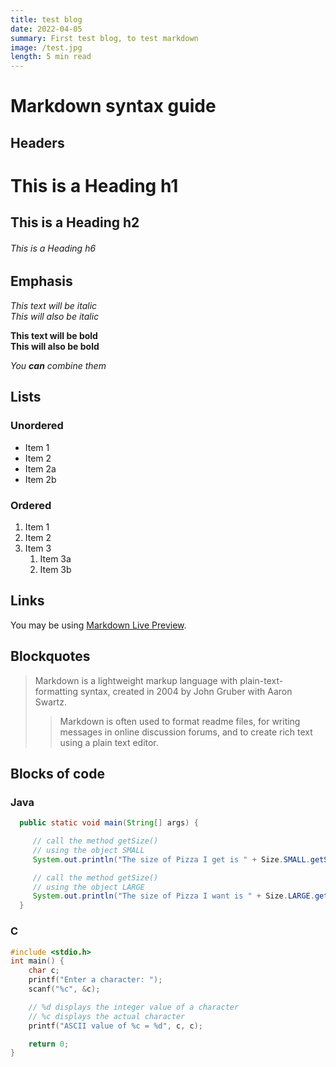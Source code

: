 ```yaml
---
title: test blog
date: 2022-04-05
summary: First test blog, to test markdown
image: /test.jpg
length: 5 min read
---
```


# Markdown syntax guide

## Headers

# This is a Heading h1

## This is a Heading h2

###### This is a Heading h6

## Emphasis

_This text will be italic_  
_This will also be italic_

**This text will be bold**  
**This will also be bold**

_You **can** combine them_

## Lists

### Unordered

- Item 1
- Item 2
- Item 2a
- Item 2b

### Ordered

1. Item 1
2. Item 2
3. Item 3
   1. Item 3a
   2. Item 3b

## Links

You may be using [Markdown Live Preview](https://markdownlivepreview.com/).

## Blockquotes

> Markdown is a lightweight markup language with plain-text-formatting syntax, created in 2004 by John Gruber with Aaron Swartz.
>
> > Markdown is often used to format readme files, for writing messages in online discussion forums, and to create rich text using a plain text editor.

## Blocks of code

### Java

```Java
  public static void main(String[] args) {

     // call the method getSize()
     // using the object SMALL
     System.out.println("The size of Pizza I get is " + Size.SMALL.getSize());

     // call the method getSize()
     // using the object LARGE
     System.out.println("The size of Pizza I want is " + Size.LARGE.getSize());
  }
```

### C

```c
#include <stdio.h>
int main() {
    char c;
    printf("Enter a character: ");
    scanf("%c", &c);

    // %d displays the integer value of a character
    // %c displays the actual character
    printf("ASCII value of %c = %d", c, c);

    return 0;
}
```
